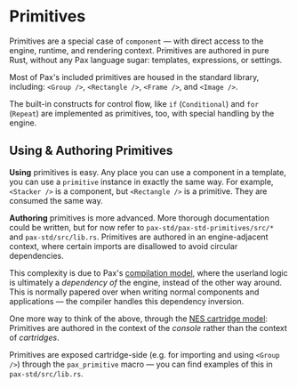 # Primitives

[//]: # (fb144467945d10ab68f81eda3af4bde3:start)

Primitives are a special case of `component` — with direct access to the engine, runtime, and rendering context.  Primitives are authored in pure Rust, without any Pax language sugar: templates, expressions, or settings.

Most of Pax's included primitives are housed in the standard library, including: `<Group />`, `<Rectangle />`, `<Frame />`, and `<Image />`.  

The built-in constructs for control flow, like `if` (`Conditional`) and `for` (`Repeat`) are implemented as primitives, too, with special handling by the engine.


## Using & Authoring Primitives

**Using** primitives is easy.  Any place you can use a component in a template, you can use a `primitive` instance in exactly the same way.  For example, `<Stacker />` is a component, but `<Rectangle />` is a primitive.  They are consumed the same way.

**Authoring** primitives is more advanced.  More thorough documentation could be written, but for now refer to `pax-std/pax-std-primitives/src/*` and `pax-std/src/lib.rs`.  Primitives are authored in an engine-adjacent context, where certain imports are disallowed to avoid circular dependencies.  

This complexity is due to Pax's [compilation model](/reference-compilation-model), where the userland logic is ultimately a _dependency of_ the engine, instead of the other way around.  This is normally papered over when writing normal components and applications — the compiler handles this dependency inversion.

One more way to think of the above, through the [NES cartridge model](): Primitives are authored in the context of the _console_ rather than the context of _cartridges_.

Primitives are exposed cartridge-side (e.g. for importing and using `<Group />`) through the `pax_primitive` macro — you can find examples of this in `pax-std/src/lib.rs`.

[//]: # (fb144467945d10ab68f81eda3af4bde3:stop)


